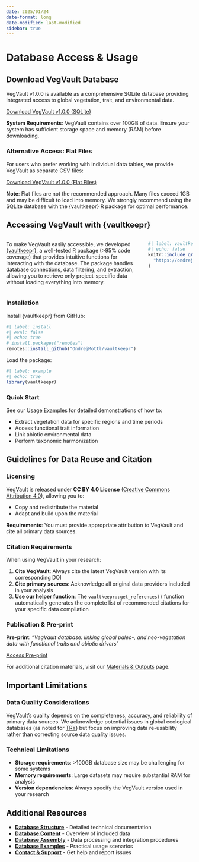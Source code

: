 ```yaml
---
date: 2025/01/24
date-format: long
date-modified: last-modified
sidebar: true
---
```


# Database Access & Usage

## Download VegVault Database

VegVault v1.0.0 is available as a comprehensive SQLite database providing integrated access to global vegetation, trait, and environmental data.

[Download VegVault v1.0.0 (SQLite)](https://doi.org/10.48700/datst.t21cz-2nq071){.btn} 

::: {.callout-note}
**System Requirements**: VegVault contains over 100GB of data. Ensure your system has sufficient storage space and memory (RAM) before downloading.
:::

### Alternative Access: Flat Files

For users who prefer working with individual data tables, we provide VegVault as separate CSV files:

[Download VegVault v1.0.0 (Flat Files)](https://doi.org/10.48700/datst.thktf-5rr35){.btn} 

::: {.callout-warning}
**Note**: Flat files are not the recommended approach. Many files exceed 1GB and may be difficult to load into memory. We strongly recommend using the SQLite database with the {vaultkeepr} R package for optimal performance.
:::

## Accessing VegVault with {vaultkeepr}

:::: {.columns}
::: {.column width="75%"}
To make VegVault easily accessible, we developed [{vaultkeepr}](https://bit.ly/vaultkeepr), a well-tested R package (>95% code coverage) that provides intuitive functions for interacting with the database. The package handles database connections, data filtering, and extraction, allowing you to retrieve only project-specific data without loading everything into memory.
:::

::: {.column width="25%"}
```r
#| label: vaultkeepr-logo
#| echo: false
knitr::include_graphics(
  "https://ondrejmottl.github.io/vaultkeepr/reference/figures/vaultkeeper_logo.png"
)
```
:::
::::

### Installation

Install {vaultkeepr} from GitHub:

```r
#| label: install
#| eval: false
#| echo: true
# install.packages("remotes")
remotes::install_github("OndrejMottl/vaultkeepr")
```

Load the package:

```r
#| label: example
#| echo: true
library(vaultkeepr)
```

### Quick Start

See our [Usage Examples](/website/database_examples.qmd) for detailed demonstrations of how to:

- Extract vegetation data for specific regions and time periods
- Access functional trait information
- Link abiotic environmental data
- Perform taxonomic harmonization

## Guidelines for Data Reuse and Citation

### Licensing

VegVault is released under **CC BY 4.0 License** ([Creative Commons Attribution 4.0](https://creativecommons.org/licenses/by/4.0/)), allowing you to:

- Copy and redistribute the material
- Adapt and build upon the material

**Requirements**: You must provide appropriate attribution to VegVault and cite all primary data sources.

### Citation Requirements

When using VegVault in your research:

1. **Cite VegVault**: Always cite the latest VegVault version with its corresponding DOI
2. **Cite primary sources**: Acknowledge all original data providers included in your analysis
3. **Use our helper function**: The `vaultkeepr::get_references()` function automatically generates the complete list of recommended citations for your specific data compilation

### Publication & Pre-print

**Pre-print**: "*VegVault database: linking global paleo-, and neo-vegetation data with functional traits and abiotic drivers*" 

[Access Pre-print](https://doi.org/10.1101/2025.01.31.635213){.btn}

For additional citation materials, visit our [Materials & Outputs](/website/materials.qmd) page.

## Important Limitations

### Data Quality Considerations

VegVault's quality depends on the completeness, accuracy, and reliability of primary data sources. We acknowledge potential issues in global ecological databases (as noted for [TRY](https://www.try-db.org/)) but focus on improving data re-usability rather than correcting source data quality issues.

### Technical Limitations

- **Storage requirements**: >100GB database size may be challenging for some systems
- **Memory requirements**: Large datasets may require substantial RAM for analysis
- **Version dependencies**: Always specify the VegVault version used in your research

## Additional Resources

- **[Database Structure](/website/database_structure.qmd)** - Detailed technical documentation
- **[Database Content](/website/database_content.qmd)** - Overview of included data
- **[Database Assembly](/website/database_assembly.qmd)** - Data processing and integration procedures
- **[Database Examples](/website/database_examples.qmd)** - Practical usage scenarios
- **[Contact & Support](/website/contact.qmd)** - Get help and report issues